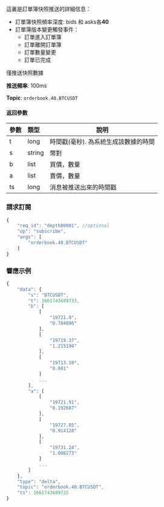 
<p>這裏是訂單簿快照推送的詳細信息： </p>
<ul>
  <li>訂單簿快照頻率深度: bids 和 asks各<b>40</b> </li>
  <li>訂單簿版本變更觸發事件：
    <ul>
      <li>訂單進入訂單簿</li>
      <li>訂單離開訂單簿</li>
      <li>訂單數量變更</li>
      <li>訂單已完成</li>
    </ul>
  </li>
</ul>
<p>僅推送快照數據</p>
<p><b>推送頻率</b>: 100ms</p>
<p><b>Topic</b>: <code>orderbook.40.BTCUSDT</code></p>


#### 返回參數
| 參數 | 類型 | 說明|
|:----- |:-----|----- |
| t | long | 時間戳(毫秒). 為系統生成該數據的時間 |
| s | string | 幣對 |
| b | list | 買價，數量 |
| a | list | 賣價，數量 |
| ts | long | 消息被推送出來的時間戳 |

### 請求訂閱

<Tabs>
<TabItem value="console" label="JSON subscription message">

```javascript
{
    "req_id": "depth00001", //optional
    "op": "subscribe",
    "args": [
        "orderbook.40.BTCUSDT"
    ]
}
```

</TabItem>
</Tabs>

### 響應示例

```javascript
{
    "data": {
        "s": "BTCUSDT",
        "t": 1661743689733,
        "b": [
            [
                "19721.9",
                "0.784806"
            ],
            [
                "19719.37",
                "1.215194"
            ],
            [
                "19713.18",
                "0.001"
            ]
            ...
        ],
        "a": [
            [
                "19721.91",
                "0.192687"
            ],
            [
                "19727.85",
                "0.914128"
            ],
            [
                "19731.24",
                "1.008273"
            ]
            ...
        ]
    },
    "type": "delta",
    "topic": "orderbook.40.BTCUSDT",
    "ts": 1661743689735
}
```
